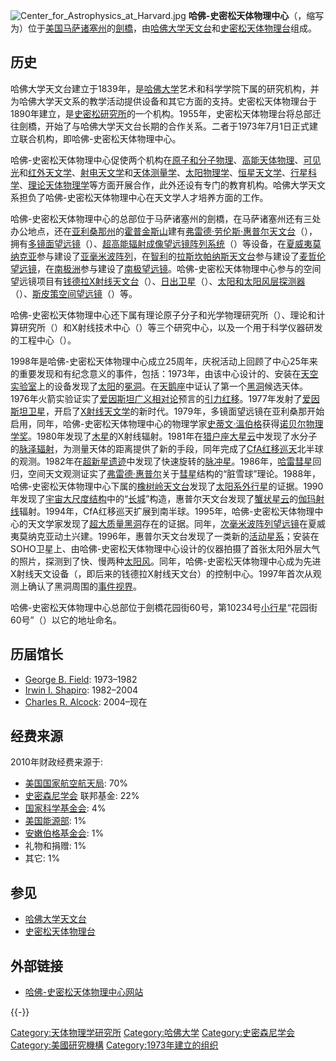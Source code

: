 {{noteTA
|G1=天文学
|G2=Physics
}}
[[File:Center_for_Astrophysics_at_Harvard.jpg|thumb]]
'''哈佛-史密松天体物理中心'''（{{lang-en|'''Harvard-Smithsonian Center for Astrophysics'''}}，缩写为{{lang|en|'''CfA'''}}）位于[[美国|美国]][[马萨诸塞州|马萨诸塞州]]的[[剑桥_(马萨诸塞州)|劍橋]]，由[[哈佛大学天文台|哈佛大学天文台]]和[[史密松天体物理台|史密松天体物理台]]组成。

== 历史 ==
哈佛大学天文台建立于1839年，是[[哈佛大学|哈佛大学]]艺术和科学学院下属的研究机构，并为哈佛大学天文系的教学活动提供设备和其它方面的支持。史密松天体物理台于1890年建立，是[[史密松研究所|史密松研究所]]的一个机构。1955年，史密松天体物理台将总部迁往劍橋，开始了与哈佛大学天文台长期的合作关系。二者于1973年7月1日正式建立联合机构，即哈佛-史密松天体物理中心。

哈佛-史密松天体物理中心促使两个机构在[[原子和分子物理|原子和分子物理]]、[[高能天体物理|高能天体物理]]、[[可见光天文学|可见光]]和[[红外天文学|红外天文学]]、[[射电天文学|射电天文学]]和[[天体测量学|天体测量学]]、[[太阳物理学|太阳物理学]]、[[恒星天文学|恒星天文学]]、[[行星科学|行星科学]]、[[理论天体物理学|理论天体物理学]]等方面开展合作，此外还设有专门的教育机构。哈佛大学天文系担负了哈佛-史密松天体物理中心在天文学人才培养方面的工作。

哈佛-史密松天体物理中心的总部位于马萨诸塞州的劍橋，在马萨诸塞州还有三处办公地点，还在[[亚利桑那州|亚利桑那州]]的[[霍普金斯山|霍普金斯山]]建有[[弗雷德·劳伦斯·惠普尔天文台|弗雷德·劳伦斯·惠普尔天文台]]（{{lang|en|FLWO}}），拥有[[多镜面望远镜|多镜面望远镜]]（{{lang|en|MMT}}）、[[超高能辐射成像望远镜阵列系统|超高能辐射成像望远镜阵列系统]]（{{lang|en|VERITAS}}）等设备，在[[夏威夷|夏威夷]][[莫纳克亚|莫纳克亚]]参与建设了[[亚毫米波阵列|亚毫米波阵列]]，在[[智利|智利]]的[[拉斯坎帕纳斯天文台|拉斯坎帕纳斯天文台]]参与建设了[[麦哲伦望远镜|麦哲伦望远镜]]，在[[南极洲|南极洲]]参与建设了[[南极望远镜|南极望远镜]]。哈佛-史密松天体物理中心参与的空间望远镜项目有[[钱德拉X射线天文台|钱德拉X射线天文台]]（{{lang|en|CXO}}）、[[日出卫星|日出卫星]]（{{lang|en|Solar-B}}）、[[太阳和太阳风层探测器|太阳和太阳风层探测器]]（{{lang|en|SOHO}}）、[[斯皮策空间望远镜|斯皮策空间望远镜]]（{{lang|en|SST}}）等。

哈佛-史密松天体物理中心还下属有理论原子分子和光学物理研究所（{{lang|en|ITAMP}}）、理论和计算研究所（{{lang|en|ITC}}）和X射线技术中心（{{lang|en|CXT}}）等三个研究中心，以及一个用于科学仪器研发的工程中心（{{lang|en|CE}}）。

1998年是哈佛-史密松天体物理中心成立25周年，庆祝活动上回顾了中心25年来的重要发现和有纪念意义的事件，包括：1973年，由该中心设计的、安装在[[天空实验室|天空实验室]]上的设备发现了[[太阳|太阳]]的[[冕洞|冕洞]]。在[[天鹅座|天鹅座]]中证认了第一个[[黑洞|黑洞]]候选天体。1976年火箭实验证实了[[爱因斯坦|爱因斯坦]][[广义相对论|广义相对论]]预言的[[引力红移|引力红移]]。1977年发射了[[爱因斯坦卫星|爱因斯坦卫星]]，开启了[[X射线天文学|X射线天文学]]的新时代。1979年，多镜面望远镜在亚利桑那开始启用，同年，哈佛-史密松天体物理中心的物理学家[[史蒂文·溫伯格|史蒂文·溫伯格]]获得[[诺贝尔物理学奖|诺贝尔物理学奖]]。1980年发现了[[木星|木星]]的X射线辐射。1981年在[[猎户座大星云|猎户座大星云]]中发现了水分子的[[脉泽辐射|脉泽辐射]]，为测量天体的距离提供了新的手段，同年完成了[[CfA红移巡天|CfA红移巡天]]北半球的观测。1982年在[[超新星遗迹|超新星遗迹]]中发现了快速旋转的[[脉冲星|脉冲星]]。1986年，[[哈雷彗星|哈雷彗星]]回归，空间天文观测证实了[[弗雷德·惠普尔|弗雷德·惠普尔]]关于[[彗星|彗星]]结构的“脏雪球”理论。1988年，哈佛-史密松天体物理中心下属的[[橡树岭天文台|橡树岭天文台]]发现了[[太阳系外行星|太阳系外行星]]的证据。1990年发现了[[宇宙大尺度结构|宇宙大尺度结构]]中的“[[CfA2长城|长城]]”构造，惠普尔天文台发现了[[蟹状星云|蟹状星云]]的[[伽玛射线|伽玛射线]]辐射。1994年，CfA红移巡天扩展到南半球。1995年，哈佛-史密松天体物理中心的天文学家发现了[[超大质量黑洞|超大质量黑洞]]存在的证据。同年，[[次毫米波阵列望远镜|次毫米波阵列望远镜]]在夏威夷莫纳克亚动土兴建。1996年，惠普尔天文台发现了一类新的[[活动星系|活动星系]]；安装在SOHO卫星上、由哈佛-史密松天体物理中心设计的仪器拍摄了首张太阳外层大气的照片，探测到了快、慢两种[[太阳风|太阳风]]。同年，哈佛-史密松天体物理中心成为先进X射线天文设备（{{lang|en|AXAF}}，即后来的钱德拉X射线天文台）的控制中心。1997年首次从观测上确认了黑洞周围的[[事件视界|事件视界]]。

哈佛-史密松天体物理中心总部位于劍橋花园街60号，第10234号[[小行星|小行星]]“花园街60号”（{{lang|en|Sixtygarden}}）以它的地址命名。

== 历届馆长 ==
*[[George_B._Field|George B. Field]]: 1973–1982
*[[Irwin_I._Shapiro|Irwin I. Shapiro]]: 1982–2004
*[[Charles_R._Alcock|Charles R. Alcock]]: 2004–现在

== 经费来源 ==
2010年财政经费来源于:
*[[美国国家航空航天局|美国国家航空航天局]]: 70%
*[[史密森尼学会|史密森尼学会]] 联邦基金: 22%
*[[国家科学基金会|国家科学基金会]]: 4%
*[[美国能源部|美国能源部]]: 1%
*[[安嫩伯格基金会|安嫩伯格基金会]]: 1%
*礼物和捐赠: 1%
*其它: 1%

== 参见 ==
* [[哈佛大学天文台|哈佛大学天文台]]
* [[史密松天体物理台|史密松天体物理台]]

== 外部链接 ==
* [http://www.cfa.harvard.edu/ 哈佛-史密松天体物理中心网站]{{Wayback|url=http://www.cfa.harvard.edu/ |date=20110222102656 }}

{{-}}
{{哈佛大学}}
{{史密森尼学会}}

{{Authority control}}

[[Category:天体物理学研究所|Category:天体物理学研究所]]
[[Category:哈佛大学|Category:哈佛大学]]
[[Category:史密森尼学会|Category:史密森尼学会]]
[[Category:美國研究機構|Category:美國研究機構]]
[[Category:1973年建立的组织|Category:1973年建立的组织]]
